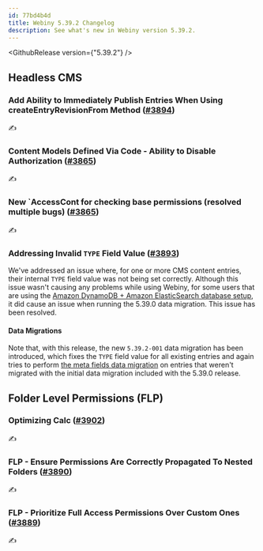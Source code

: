 ```yaml
---
id: 77bd4b4d
title: Webiny 5.39.2 Changelog
description: See what's new in Webiny version 5.39.2.
---
```


<GithubRelease version={"5.39.2"} />

## Headless CMS

### Add Ability to Immediately Publish Entries When Using createEntryRevisionFrom Method ([#3894](https://github.com/webiny/webiny-js/pull/3894))

✍️

### Content Models Defined Via Code - Ability to Disable Authorization ([#3865](https://github.com/webiny/webiny-js/pull/3865))

✍️

### New `AccessCont for checking base permissions (resolved multiple bugs) ([#3865](https://github.com/webiny/webiny-js/pull/3865))

✍️

### Addressing Invalid `TYPE` Field Value ([#3893](https://github.com/webiny/webiny-js/pull/3893))

We've addressed an issue where, for one or more CMS content entries, their internal `TYPE` field value was not being set correctly. Although this issue wasn't causing any problems while using Webiny, for some users that are using the [Amazon DynamoDB + Amazon ElasticSearch database setup](/docs/5.38.x/architecture/introduction#different-database-setups), it did cause an issue when running the 5.39.0 data migration. This issue has been resolved. 

#### Data Migrations

Note that, with this release, the new `5.39.2-001` data migration has been introduced, which fixes the `TYPE` field value for all existing entries and again tries to perform [the meta fields data migration](/docs/release-notes/5.39.0/date-time-and-identity-meta-fields#data-migration) on entries that weren't migrated with the initial data migration included with the 5.39.0 release.

## Folder Level Permissions (FLP)

### Optimizing Calc ([#3902](https://github.com/webiny/webiny-js/pull/3902))

✍️

### FLP - Ensure Permissions Are Correctly Propagated To Nested Folders ([#3890](https://github.com/webiny/webiny-js/pull/3890))

✍️

### FLP - Prioritize Full Access Permissions Over Custom Ones ([#3889](https://github.com/webiny/webiny-js/pull/3889))

✍️








